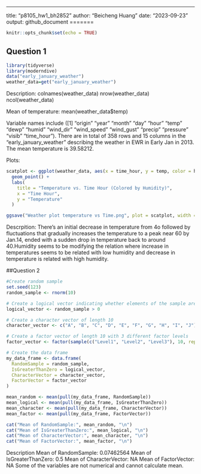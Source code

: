 ---
title: "p8105_hw1_bh2852"
author: "Beicheng Huang"
date: "2023-09-23"
output: github_document
=======



```r
knitr::opts_chunk$set(echo = TRUE)
```

## Question 1


```r
library(tidyverse)
library(moderndive)
data("early_january_weather")
weather_data=get("early_january_weather")
```

Description:
colnames(weather_data)
nrow(weather_data)
ncol(weather_data)

Mean of temperature:
mean(weather_data$temp)

Variable names include ([1] "origin"     "year"       "month"      "day"        "hour"       "temp"       "dewp"       "humid"   "wind_dir"   "wind_speed" "wind_gust"  "precip"     "pressure"   "visib"      "time_hour"). There are in total of 358 rows and 15 columns in the "early_january_weather" describing the weather in EWR in Early Jan in 2013.
The mean temperature is 39.58212.


Plots:

```r
scatplot <- ggplot(weather_data, aes(x = time_hour, y = temp, color = humid)) +
  geom_point() +
  labs(
    title = "Temperature vs. Time Hour (Colored by Humidity)",
    x = "Time Hour",
    y = "Temperature"
  )

ggsave("Weather plot temperature vs Time.png", plot = scatplot, width = 6, height = 4)


```

Descrpition:
  There's an initial decrease in temperature from 4o followed by fluctuations that gradually increases the temperature to a peak near 60 by Jan.14, ended with a sudden drop in temperature back to around 40.Humidity seems to be modifying the relation where increase in temperatures seems to be related with low humidity and decrease in temperature is related with high humidity.
  
  
##Question 2

```r

#Create random sample
set.seed(123)
random_sample <- rnorm(10)

# Create a logical vector indicating whether elements of the sample are greater than 0
logical_vector <- random_sample > 0

# Create a character vector of length 10
character_vector <- c("A", "B", "C", "D", "E", "F", "G", "H", "I", "J")

# Create a factor vector of length 10 with 3 different factor levels
factor_vector <- factor(sample(c("Level1", "Level2", "Level3"), 10, replace = TRUE))

# Create the data frame
my_data_frame <- data.frame(
  RandomSample = random_sample,
  IsGreaterThanZero = logical_vector,
  CharacterVector = character_vector,
  FactorVector = factor_vector
)

mean_random <- mean(pull(my_data_frame, RandomSample))
mean_logical <- mean(pull(my_data_frame, IsGreaterThanZero))
mean_character <- mean(pull(my_data_frame, CharacterVector))
mean_factor <- mean(pull(my_data_frame, FactorVector))

cat("Mean of RandomSample:", mean_random, "\n")
cat("Mean of IsGreaterThanZero:", mean_logical, "\n")
cat("Mean of CharacterVector:", mean_character, "\n")
cat("Mean of FactorVector:", mean_factor, "\n")
```

Description
Mean of RandomSample: 0.07462564 
Mean of IsGreaterThanZero: 0.5 
Mean of CharacterVector: NA 
Mean of FactorVector: NA 
Some of the variables are not numerical and cannot calculate mean.